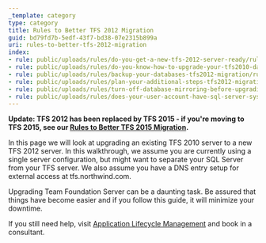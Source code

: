 ```yaml
---
_template: category
type: category
title: Rules to Better TFS 2012 Migration
guid: bd79fd7b-5edf-43f7-bd38-07e2315b899a
uri: rules-to-better-tfs-2012-migration
index:
- rule: public/uploads/rules/do-you-get-a-new-tfs-2012-server-ready/rule.mdx
- rule: public/uploads/rules/do-you-know-how-to-upgrade-your-tfs2010-databases-the-big-one/rule.mdx
- rule: public/uploads/rules/backup-your-databases-tfs2012-migration/rule.mdx
- rule: public/uploads/rules/plan-your-additional-steps-tfs2012-migration/rule.mdx
- rule: public/uploads/rules/turn-off-database-mirroring-before-upgrading-your-tfs-databases/rule.mdx
- rule: public/uploads/rules/does-your-user-account-have-sql-server-system-administrator-privileges-in-sql-server/rule.mdx
---
```


**Update: TFS 2012 has been replaced by TFS 2015 - if you're moving to TFS 2015, see our [Rules to Better TFS 2015 Migration](/rules-to-better-tfs-2015-migration).**

In this page we will look at upgrading an existing TFS 2010 server to a new TFS 2012 server. In this walkthrough, we assume you are currently using a single server configuration, but might want to separate your SQL Server from your TFS server. We also assume you have a DNS entry setup for external access at tfs.northwind.com.

Upgrading Team Foundation Server can be a daunting task. Be assured that things have become easier and if you follow this guide, it will minimize your downtime.

If you still need help, visit [Application Lifecycle Management](https://www.ssw.com.au/ssw/Consulting/ALM.aspx) and book in a consultant.
